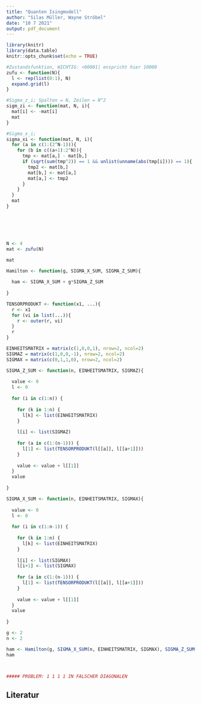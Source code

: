 ```yaml
---
title: "Quanten Isingmodell"
author: "Silas Müller, Wayne Ströbel"
date: "10 7 2021"
output: pdf_document
---
```


```r
library(knitr)
library(data.table)
knitr::opts_chunk$set(echo = TRUE)
```



```r
#Zustandsfunktion, WICHTIG: <00001| enspricht hier 10000
zufu <- function(N){
  l <- rep(list(0:1), N)
  expand.grid(l)
}

#Sigma_z_i; Spalten = N, Zeilen = N^2
sigm_zi <- function(mat, N, i){
  mat[i] <- -mat[i]
  mat
}

#Sigma_x_i; 
sigma_xi <- function(mat, N, i){
  for (a in c(1:(2^N-1))){
    for (b in c((a+1):2^N)){
      tmp <- mat[a,] - mat[b,]
      if (sqrt(sum(tmp^2)) == 1 && unlist(unname(abs(tmp[i]))) == 1){
        tmp2 <- mat[b,]
        mat[b,] <- mat[a,]
        mat[a,] <- tmp2
      }
    }
  }
  mat
}






N <- 4
mat <- zufu(N)

mat
```



```r

Hamilton <- function(g, SIGMA_X_SUM, SIGMA_Z_SUM){
  
  ham <- SIGMA_X_SUM + g*SIGMA_Z_SUM
  
}

TENSORPRODUKT <- function(x1, ...){
  r <- x1
  for (vi in list(...)){
    r <- outer(r, vi)
  }
  r
}

EINHEITSMATRIX = matrix(c(1,0,0,1), nrow=2, ncol=2)
SIGMAZ = matrix(c(1,0,0,-1), nrow=2, ncol=2)
SIGMAX = matrix(c(0,1,1,0), nrow=2, ncol=2)

SIGMA_Z_SUM <- function(n, EINHEITSMATRIX, SIGMAZ){
  
  value <- 0
  l <- 0
  
  for (i in c(1:n)) {
    
    for (k in 1:n) {
      l[k] <- list(EINHEITSMATRIX)
    }
  
    l[i] <- list(SIGMAZ)
    
    for (a in c(1:(n-1))) {
      l[1] <- list(TENSORPRODUKT(l[[a]], l[[a+1]]))
    }
    
    value <- value + l[[1]]
  }
  value
  
}

SIGMA_X_SUM <- function(n, EINHEITSMATRIX, SIGMAX){
  
  value <- 0
  l <- 0
  
  for (i in c(1:n-1)) {
    
    for (k in 1:n) {
      l[k] <- list(EINHEITSMATRIX)
    }
  
    l[i] <- list(SIGMAX)
    l[i+1] <- list(SIGMAX)
    
    for (a in c(1:(n-1))) {
      l[1] <- list(TENSORPRODUKT(l[[a]], l[[a+1]]))
    }
    
    value <- value + l[[1]]
  }
  value
  
}

g <- 2
n <- 2

ham <- Hamilton(g, SIGMA_X_SUM(n, EINHEITSMATRIX, SIGMAX), SIGMA_Z_SUM(n, EINHEITSMATRIX, SIGMAZ))
ham



##### PROBLEM: 1 1 1 1 IN FALSCHER DIAGONALEN
```






## Literatur

\textit{Zustandsfunktion, 
\url{https://stackoverflow.com/questions/3993546/how-to-generate-a-matrix-of-combinations}, Stand: 10.07.2021}

